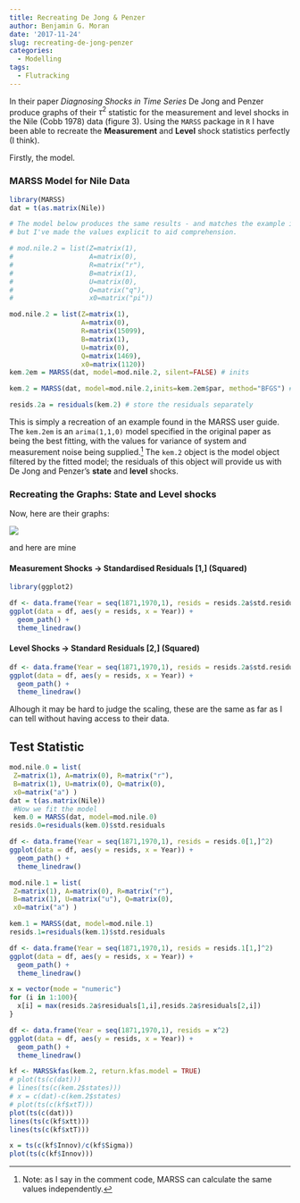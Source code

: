 ```yaml
---
title: Recreating De Jong & Penzer
author: Benjamin G. Moran
date: '2017-11-24'
slug: recreating-de-jong-penzer
categories:
  - Modelling
tags:
  - Flutracking
---
```


In their paper _Diagnosing Shocks in Time Series_ De Jong and Penzer produce graphs of their $\tau^2$ statistic for the measurement and level shocks in the Nile (Cobb 1978) data (figure 3). Using the `MARSS` package in `R` I have been able to recreate the __Measurement__ and __Level__ shock statistics perfectly (I think).

Firstly, the model.

### MARSS Model for Nile Data

```r
library(MARSS)
dat = t(as.matrix(Nile))

# The model below produces the same results - and matches the example in MARSS package
# but I've made the values explicit to aid comprehension.

# mod.nile.2 = list(Z=matrix(1),  
#                   A=matrix(0),
#                   R=matrix("r"),
#                   B=matrix(1),
#                   U=matrix(0),
#                   Q=matrix("q"),
#                   x0=matrix("pi"))

mod.nile.2 = list(Z=matrix(1), 
                  A=matrix(0),
                  R=matrix(15099),
                  B=matrix(1),
                  U=matrix(0),
                  Q=matrix(1469),
                  x0=matrix(1120))
kem.2em = MARSS(dat, model=mod.nile.2, silent=FALSE) # inits

kem.2 = MARSS(dat, model=mod.nile.2,inits=kem.2em$par, method="BFGS") # model

resids.2a = residuals(kem.2) # store the residuals separately
```

This is simply a recreation of an example found in the MARSS user guide. The `kem.2em` is an `arima(1,1,0)` model specified in the original paper as being the best fitting, with the values for variance of system and measurement noise being supplied.^[Note: as I say in the comment code, MARSS can calculate the same values independently.] The `kem.2` object is the model object filtered by the fitted model; the residuals of this object will provide us with De Jong and Penzer's __state__ and __level__ shocks.


### Recreating the Graphs: State and Level shocks

Now, here are their graphs:

![](/Images/DJP/DJP_Figure3.jpeg)

and here are mine

#### Measurement Shocks -> Standardised Residuals [1,] (Squared)

```r
library(ggplot2)

df <- data.frame(Year = seq(1871,1970,1), resids = resids.2a$std.residuals[1,]^2)
ggplot(data = df, aes(y = resids, x = Year)) +
  geom_path() +
  theme_linedraw()

```

#### Level Shocks -> Standard Residuals [2,] (Squared)

```r
df <- data.frame(Year = seq(1871,1970,1), resids = resids.2a$std.residuals[2,]^2)
ggplot(data = df, aes(y = resids, x = Year)) +
  geom_path() +
  theme_linedraw()
```

Alhough it may be hard to judge the scaling, these are the same as far as I can tell without having access to their data.

## Test Statistic


```r
mod.nile.0 = list(
 Z=matrix(1), A=matrix(0), R=matrix("r"),
 B=matrix(1), U=matrix(0), Q=matrix(0),
 x0=matrix("a") )
dat = t(as.matrix(Nile))
 #Now we fit the model
 kem.0 = MARSS(dat, model=mod.nile.0)
resids.0=residuals(kem.0)$std.residuals

df <- data.frame(Year = seq(1871,1970,1), resids = resids.0[1,]^2)
ggplot(data = df, aes(y = resids, x = Year)) +
  geom_path() +
  theme_linedraw()

```


```r
mod.nile.1 = list(
 Z=matrix(1), A=matrix(0), R=matrix("r"),
 B=matrix(1), U=matrix("u"), Q=matrix(0),
 x0=matrix("a") )

kem.1 = MARSS(dat, model=mod.nile.1)
resids.1=residuals(kem.1)$std.residuals

df <- data.frame(Year = seq(1871,1970,1), resids = resids.1[1,]^2)
ggplot(data = df, aes(y = resids, x = Year)) +
  geom_path() +
  theme_linedraw()

```


```r
x = vector(mode = "numeric")
for (i in 1:100){
  x[i] = max(resids.2a$residuals[1,i],resids.2a$residuals[2,i])
}

df <- data.frame(Year = seq(1871,1970,1), resids = x^2)
ggplot(data = df, aes(y = resids, x = Year)) +
  geom_path() +
  theme_linedraw()
```

```r
kf <- MARSSkfas(kem.2, return.kfas.model = TRUE)
# plot(ts(c(dat)))
# lines(ts(c(kem.2$states)))
# x = c(dat)-c(kem.2$states)
# plot(ts(c(kf$xtT)))
plot(ts(c(dat)))
lines(ts(c(kf$xtt)))
lines(ts(c(kf$xtT)))

x = ts(c(kf$Innov)/c(kf$Sigma))
plot(ts(c(kf$Innov)))
```

